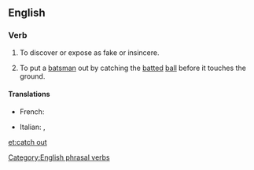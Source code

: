 ==English==

===Verb===
{{infl|en|verb|head=to [[catch#Verb|catch]] [[out#Adverb|out]]}}

# To discover or expose as fake or insincere.
# {{cricket}} To put a [[batsman]] out by catching the [[batted]] [[ball]] before it touches the ground.

====Translations====
{{trans-top|caught out}}
* French: {{t+|fr|piéger}}
{{trans-mid}}
* Italian: {{t|it|cogliere sul fatto}}, {{t|it|sorprendere}}
{{trans-bottom}}

[[Category:English phrasal verbs]]

[[et:catch out]]